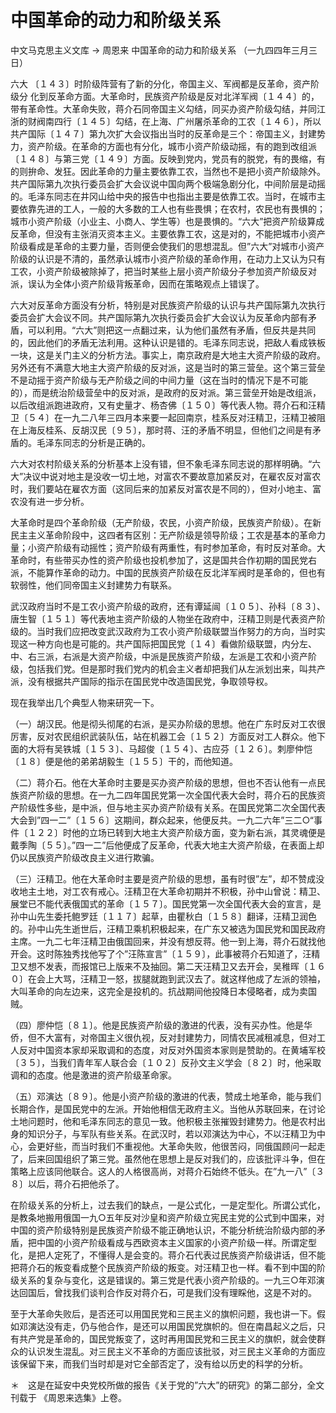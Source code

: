 # 中国革命的动力和阶级关系

中文马克思主义文库 -> 周恩来
中国革命的动力和阶级关系
（一九四四年三月三日）

六大 〔１４３〕时阶级阵营有了新的分化，帝国主义、军阀都是反革命，资产阶级分 化到反革命方面。大革命时，民族资产阶级是反对北洋军阀〔１４４〕的，带有革命性。大革命失败，蒋介石同帝国主义勾结，同买办资产阶级勾结，并同江浙的财阀南四行〔１４５〕勾结，在上海、广州屠杀革命的工农〔１４６〕，所以共产国际〔１４７〕第九次扩大会议指出当时的反革命是三个：帝国主义，封建势力，资产阶级。在革命的方面也有分化，城市小资产阶级动摇，有的跑到改组派〔１４８〕与第三党〔１４９〕方面。反映到党内，党员有的脱党，有的畏缩，有的则拚命、发狂。因此革命的力量主要依靠工农，当然也不是把小资产阶级除外。共产国际第九次执行委员会扩大会议说中国向两个极端急剧分化，中间阶层是动摇的。毛泽东同志在井冈山给中央的报告中也指出主要是依靠工农。当时，在城市主要依靠先进的工人，一般的大多数的工人也有些畏惧；在农村，农民也有畏惧的；城市小资产阶级（小业主、小商人、学生等）也是畏惧的。"六大"把资产阶级算成反革命，但没有主张消灭资本主义。主要依靠工农，这是对的，不能把城市小资产阶级看成是革命的主要力量，否则便会使我们的思想混乱。但"六大"对城市小资产阶级的认识是不清的，虽然承认城市小资产阶级的革命作用，在动力上又认为只有工农，小资产阶级被除掉了，把当时某些上层小资产阶级分子参加资产阶级反对派，误认为全体小资产阶级背叛革命，因而在策略观点上错误了。

六大对反革命方面没有分析，特别是对民族资产阶级的认识与共产国际第九次执行委员会扩大会议不同。共产国际第九次执行委员会扩大会议认为反革命内部有矛盾，可以利用。"六大"则把这一点翻过来，认为他们虽然有矛盾，但反共是共同的，因此他们的矛盾无法利用。这种认识是错的。毛泽东同志说，把敌人看成铁板一块，这是关门主义的分析方法。事实上，南京政府是大地主大资产阶级的政府。另外还有不满意大地主大资产阶级的反对派，这是当时的第三营垒。这个第三营垒不是动摇于资产阶级与无产阶级之间的中间力量（这在当时的情况下是不可能的），而是统治阶级营垒中的反对派，是政府的反对派。第三营垒开始是改组派，以后改组派跑进政府，又有史量才、杨杏佛〔１５０〕等代表人物。蒋介石和汪精卫〔５４〕在一九二八年三四月本来要一起回南京，桂系反对汪精卫，汪精卫被阻在上海反桂系、反胡汉民〔９５〕，那时蒋、汪的矛盾不明显，但他们之间是有矛盾的。毛泽东同志的分析是正确的。

六大对农村阶级关系的分析基本上没有错，但不象毛泽东同志说的那样明确。"六大"决议中说对地主是没收一切土地，对富农不要故意加紧反对，在雇农反对富农时，我们要站在雇农方面（这同后来的加紧反对富农是不同的），但对小地主、富农没有进一步分析。

大革命时是四个革命阶级（无产阶级，农民，小资产阶级，民族资产阶级）。在新民主主义革命阶段中，这四者有区别：无产阶级是领导阶级；工农是基本的革命力量；小资产阶级有动摇性；资产阶级有两重性，有时参加革命，有时反对革命。大革命时，有些带买办性的资产阶级也投机参加了，这是国共合作初期的国民党右派，不能算作革命的动力。中国的民族资产阶级在反北洋军阀时是革命的，但也有软弱性，他们同帝国主义封建势力有联系。

武汉政府当时不是工农小资产阶级的政府，还有谭延闿〔１０５〕、孙科〔８３〕、唐生智〔１５１〕等代表地主资产阶级的人物坐在政府中，汪精卫则是代表资产阶级的。当时我们应把改变武汉政府为工农小资产阶级联盟当作努力的方向，当时实现这一种方向也是可能的。共产国际把国民党〔１４〕看做阶级联盟，内分左、中、右三派，右派是大资产阶级，中派是民族资产阶级，左派是工农和小资产阶级，包括我们党。但是那时我们党内的机会主义者却把我们从左派划出来，叫共产派，没有根据共产国际的指示在国民党中改造国民党，争取领导权。

现在我举出几个典型人物来研究一下。

（一）胡汉民。他是彻头彻尾的右派，是买办阶级的思想。他在广东时反对工农很厉害，反对农民组织武装队伍，站在机器工会〔１５２〕方面反对工人群众。他下面的大将有吴铁城〔１５３〕、马超俊〔１５４〕、古应芬〔１２６〕。刺廖仲恺〔１８〕便是他的弟弟胡毅生〔１５５〕干的，而他知道。

（二）蒋介石。他在大革命时主要是买办资产阶级的思想，但也不否认他有一点民族资产阶级的思想。在一九二四年国民党第一次全国代表大会时，蒋介石的民族资产阶级性多些，是中派，但与地主买办资产阶级有关系。在国民党第二次全国代表大会到"四一二"〔１５６〕这期间，群众起来，他便反共。一九二六年"三二○"事件〔１２２〕时他的立场已转到大地主大资产阶级方面，变为新右派，其灵魂便是戴季陶〔５５〕。"四一二"后他便成了反革命，代表大地主大资产阶级，在表面上却仍以民族资产阶级改良主义进行欺骗。

（三）汪精卫。他在大革命时主要是资产阶级的思想，虽有时很"左"，却不赞成没收地主土地，对工农有戒心。汪精卫在大革命初期并不积极，孙中山曾说：精卫、展堂已不能代表俄国式的革命〔１５７〕。国民党第一次全国代表大会的宣言，是孙中山先生委托鲍罗廷〔１１７〕起草，由瞿秋白〔１５８〕翻译，汪精卫润色的。孙中山先生逝世后，汪精卫乘机积极起来，在广东又被选为国民党和国民政府主席。一九二七年汪精卫由俄国回来，并没有想反蒋。他一到上海，蒋介石就找他开会。这时陈独秀找他写了个"汪陈宣言"〔１５９〕，此事被蒋介石知道了，汪精卫又想不发表，而报馆已上版来不及抽回。第二天汪精卫又去开会，吴稚晖〔１６０〕在会上大骂，汪精卫一怒，拔腿就跑到武汉去了。就这样他成了左派的领袖，大叫革命的向左边来，这完全是投机的。抗战期间他投降日本侵略者，成为卖国贼。

（四）廖仲恺〔８１〕。他是民族资产阶级的激进的代表，没有买办性。他是华侨，但不大富有，对帝国主义很仇视，反对封建势力，同情农民减租减息，但对工人反对中国资本家却采取调和的态度，对反对外国资本家则是赞助的。在黄埔军校〔３５〕，当我们青年军人联合会〔１０２〕反孙文主义学会〔８２〕时，他采取调和的态度。他是激进的资产阶级革命家。

（五）邓演达〔８９〕。他是小资产阶级的激进的代表，赞成土地革命，能与我们长期合作，是国民党中的左派。开始他相信无政府主义。当他从苏联回来，在讨论土地问题时，他和毛泽东同志的意见一致。他积极主张摧毁封建势力。他是农村出身的知识分子，与军队有些关系。在武汉时，若以邓演达为中心，不以汪精卫为中心，会更好些，而当时我们不重视他。大革命失败，他很苦闷，同俄国顾问一起走了，后来回国组织了第三党。虽然他在思想上是反对我们的，应该批评斗争，但在策略上应该同他联合。这人的人格很高尚，对蒋介石始终不低头。在"九一八"〔３８〕以后，蒋介石把他杀了。

在阶级关系的分析上，过去我们的缺点，一是公式化，一是定型化。所谓公式化，是教条地搬用俄国一九○五年反对沙皇和资产阶级立宪民主党的公式到中国来，对中国的资产阶级特别是民族资产阶级不能正确地认识，不能分析统治阶级内部的矛盾，把中国的小资产阶级看成与西欧资本主义国家的小资产阶级一样。所谓定型化，是把人定死了，不懂得人是会变的。蒋介石代表过民族资产阶级讲话，但不能把蒋介石的叛变看成整个民族资产阶级的叛变。对汪精卫也一样。看不到中国的阶级关系的复杂与变化，这是错误的。第三党是代表小资产阶级的。一九三○年邓演达回国后，曾找我们谈判合作反对蒋介石，可是我们没有理睬他，这是不对的。

至于大革命失败后，是否还可以用国民党和三民主义的旗帜问题，我也讲一下。假如邓演达没有走，仍与他合作，是还可以用国民党旗帜的。但在南昌起义之后，只有共产党是革命的，国民党叛变了，这时再用国民党和三民主义的旗帜，就会使群众的认识发生混乱。对三民主义不革命的方面应该批驳，对三民主义革命的方面应该保留下来，而我们当时却是对它全部否定了，没有给以历史的科学的分析。

＊　这是在延安中央党校所做的报告《关于党的"六大"的研究》的第二部分，全文刊载于 《周恩来选集》上卷。

